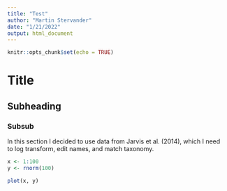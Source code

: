 ```yaml
---
title: "Test"
author: "Martin Stervander"
date: "1/21/2022"
output: html_document
---
```


```r
knitr::opts_chunk$set(echo = TRUE)
```

# Title

## Subheading

### Subsub

In this section I decided to use data from Jarvis et al. (2014), which I need to log transform, edit names, and match taxonomy.

```r
x <- 1:100
y <- rnorm(100)
```


```r
plot(x, y)
```

```r

```

